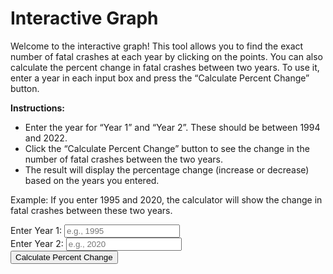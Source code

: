 # Interactive Graph

<p>Welcome to the interactive graph! This tool allows you to find the exact number of fatal crashes at each year by clicking on the points. You can also calculate the percent change in fatal crashes between two years. To use it, enter a year in each input box and press the "Calculate Percent Change" button.</p>

<p><strong>Instructions:</strong></p>
<ul>
  <li>Enter the year for "Year 1" and "Year 2". These should be between 1994 and 2022.</li>
  <li>Click the "Calculate Percent Change" button to see the change in the number of fatal crashes between the two years.</li>
  <li>The result will display the percentage change (increase or decrease) based on the years you entered.</li>
</ul>

<p>Example: If you enter 1995 and 2020, the calculator will show the change in fatal crashes between these two years.</p>

<label for="year1">Enter Year 1:</label>
<input type="number" id="year1" placeholder="e.g., 1995">
<br>
<label for="year2">Enter Year 2:</label>
<input type="number" id="year2" placeholder="e.g., 2020">
<br>
<button id="calculate">Calculate Percent Change</button>

<div id="result"></div>

<div id="plot" style="padding-left: 30px;">
</div>

<script src="https://cdn.jsdelivr.net/npm/d3@7"></script>
<script src="scripts/myscript.js"></script>